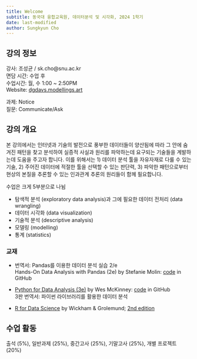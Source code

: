 ```yaml
---
title: Welcome
subtitle: 동국대 융합교육원, 데이터분석 및 시각화, 2024 1학기
date: last-modified
author: Sungkyun Cho
---
```


## 강의 정보
강사: 조성균 / sk.cho@snu.ac.kr  
면담 시간: 수업 후  
수업시간: 월, 수 1:00 ~ 2:50PM  
Website: [dgdavs.modellings.art](https://dgdavs.modellings.art)

과제: Notice  
질문: Communicate/Ask

## 강의 개요
본 강의에서는 인터넷과 기술의 발전으로 풍부한 데이터들이 양산됨에 따라 그 안에 숨겨진 패턴을 찾고 분석하여 실증적 사실과 원리를 파악하는데 요구되는 기술들을 계발하는데 도움을 주고자 합니다. 이를 위해서는 1) 데이터 분석 툴을 자유자재로 다룰 수 있는 기술, 2) 주어진 데이터에 적절한 툴을 선택할 수 있는 판단력, 3) 파악한 패턴으로부터 현상의 본질을 추론할 수 있는 인과관계 추론의 원리들이 함께 필요합니다. 

수업은 크게 5부분으로 나뉨

- 탐색적 분석 (exploratory data analysis)과 그에 필요한 데이터 전처리 (data wrangling)
- 데이터 시각화 (data visualization) 
- 기술적 분석 (descriptive analysis)
- 모델링 (modelling)
- 통계 (statistics)


### 교재

- 번역서: Pandas를 이용한 데이터 분석 실습 2/e  
  Hands-On Data Analysis with Pandas (2e) by Stefanie Molin: 
    [code](https://github.com/stefmolin/Hands-On-Data-Analysis-with-Pandas-2nd-edition) in GitHub 

- [Python for Data Analysis (3e)](https://wesmckinney.com/book/) by Wes McKinney: 
    [code](https://github.com/wesm/pydata-book/tree/3rd-edition) in GitHub  
    3판 번역서: 파이썬 라이브러리를 활용한 데이터 분석

- [R for Data Science](https://r4ds.had.co.nz/index.html) by Wickham & Grolemund; 
    [2nd edition](https://r4ds.hadley.nz/ )


## 수업 활동
출석 (5%), 일반과제 (25%), 중간고사 (25%), 기말고사 (25%), 개별 프로젝트 (20%)